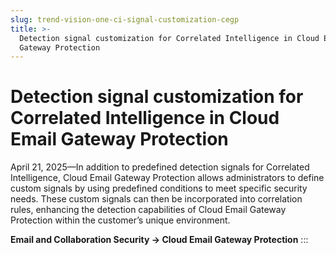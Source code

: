 ```yaml
---
slug: trend-vision-one-ci-signal-customization-cegp
title: >-
  Detection signal customization for Correlated Intelligence in Cloud Email
  Gateway Protection
---
```

# Detection signal customization for Correlated Intelligence in Cloud Email Gateway Protection

April 21, 2025—In addition to predefined detection signals for Correlated Intelligence, Cloud Email Gateway Protection allows administrators to define custom signals by using predefined conditions to meet specific security needs. These custom signals can then be incorporated into correlation rules, enhancing the detection capabilities of Cloud Email Gateway Protection within the customer’s unique environment.

**Email and Collaboration Security → Cloud Email Gateway Protection**
:::
